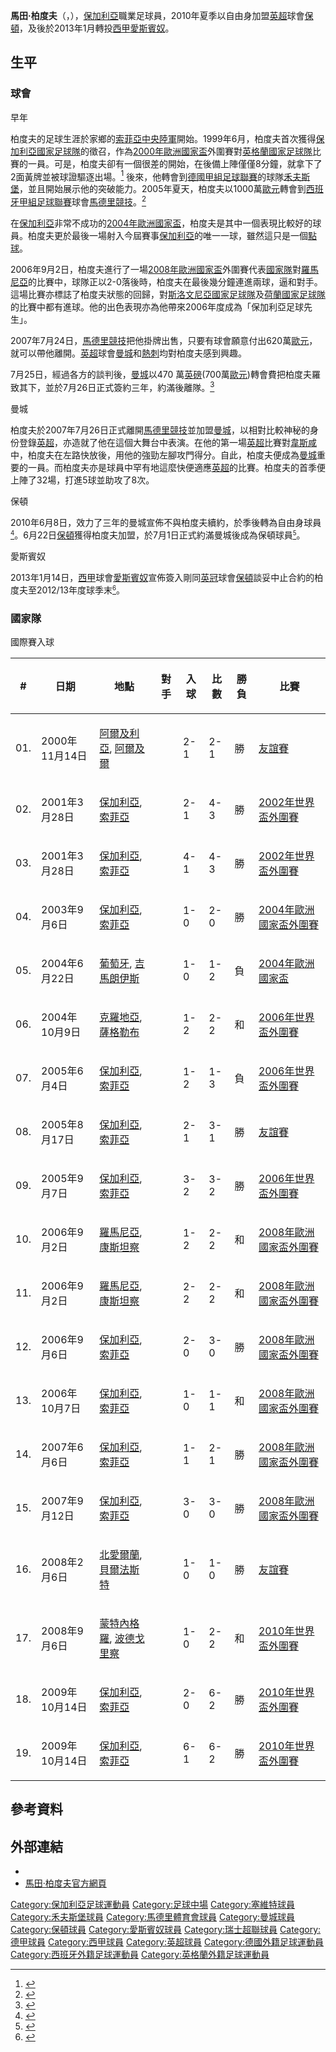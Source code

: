 {{noteTA|G1=uefa|G2=足球|G3=EPL|G4=西甲
|T=zh-hans:马丁·彼得罗夫;zh-hk:馬田·柏度夫;zh-tw:馬丁·彼得羅夫;
|1=zh-hans:马丁·彼得罗夫;zh-hk:馬田·柏度夫;zh-tw:馬丁·彼得羅夫;
|2=zh-hans:彼得罗夫;zh-hk:柏度夫;zh-tw:彼得羅夫;
|3=zh-hans:贝尔巴托夫;zh-hk:貝碧托夫;zh-tw:貝爾巴托夫;
}}
{{Infobox football biography
| name                 = 馬田·柏度夫<br />''Martin Petrov''
| image                = Martin Petrov August 2011.jpg
| fullname             = Martin Petyov Petrov
| height               = 1.80 m<ref>{{cite web | url = http://www.soccerbase.com/players/player.sd?player_id=19741 | title = Martin Petrov | publisher = Soccerbase | accessdate = 17 December 2012 | archive-date = 2019-08-29 | archive-url = https://web.archive.org/web/20190829181157/https://www.soccerbase.com/players/player.sd?player_id=19741 | dead-url = no }}</ref>
| birth_date           = {{Birth date and age|1979|1|15|df=y}}
| cityofbirth         = [[弗拉察|弗拉察]]
| countryofbirth      = [[保加利亞|保加利亞]]
| currentclub          = 
| clubnumber           = 
| position            = [[中場|中場]]
| years1               = 1995–1996 |clubs1 = [[弗拉察博特夫足球俱樂部|弗拉察博特夫]]           |caps1 = 18  |goals1 = 4
| years2               = 1996–1998 |clubs2 = [[索菲亞中央陸軍足球俱樂部|索菲亞中央陸軍]]              |caps2 = 19  |goals2 = 3
| years3               = 1998–2001 |clubs3 = [[塞尔维特足球俱乐部|塞尔维特]]                   |caps3 = 77  |goals3 = 27
| years4               = 2001–2005 |clubs4 = [[沃尔夫斯堡足球俱乐部|沃尔夫斯堡]]                          |caps4 = 116 |goals4 = 28
| years5               = 2005–2007 |clubs5 = [[马德里竞技俱乐部|马德里竞技]]                        |caps5 = 49  |goals5 = 3
| years6               = 2007–2010 |clubs6 = [[曼彻斯特城足球俱乐部|曼城]]   |caps6 = 59  |goals6 = 9 
| years7               = 2010–2013 |clubs7 = [[博尔顿足球俱乐部|博尔顿]] |caps7 = 73  |goals7 = 10
| years8               = 2013      |clubs8 = [[皇家西班牙人體育俱樂部|西班牙人]]                  |caps8 = 8   |goals8 = 0
| years10               = 2013–2014 |clubs10 = [[索菲亞中央陸軍足球俱樂部|索菲亞中央陸軍]]              |caps10 = 17  |goals10 = 3
| totalcaps = 436  | totalgoals = 87
| nationalyears1       = 1999–2013 |nationalteam1 = [[保加利亞國家足球隊|保加利亞]] |nationalcaps1 = 89 |nationalgoals1 = 19
}}

'''馬田·柏度夫'''（{{lang-bg|Мартин Петьов Петров}}，{{bd|1979年|1月15日|||Петров}}），[[保加利亞|保加利亞]]職業足球員，2010年夏季以自由身加盟[[英超|英超]]球會[[博尔顿足球俱乐部|保頓]]，及後於2013年1月轉投[[西甲|西甲]][[皇家愛斯賓奴體育會|愛斯賓奴]]。

== 生平 ==
===球會===
;早年
柏度夫的足球生涯於家鄉的[[索菲亞中央陸軍足球俱樂部|索菲亞中央陸軍]]開始。1999年6月，柏度夫首次獲得[[保加利亞國家足球隊|保加利亞國家足球隊]]的徵召，作為[[2000年歐洲國家盃|2000年歐洲國家盃]]外圍賽對[[英格蘭國家足球隊|英格蘭國家足球隊]]比賽的一員。可是，柏度夫卻有一個很差的開始，在後備上陣僅僅8分鐘，就拿下了2面黃牌並被球證驅逐出場。<ref>{{cite web|url=http://www.telegraph.co.uk/sport/main.jhtml?xml=/sport/2007/10/06/sfnsmi106.xml|title=Martin Petrov revelling in Manchester City role |date=2007年10月6日|work=Daily Telegraph}}</ref> 後來，他轉會到[[德國甲組足球聯賽|德國甲組足球聯賽]]的球隊[[禾夫斯堡足球會|禾夫斯堡]]，並且開始展示他的突破能力。2005年夏天，柏度夫以1000萬[[歐元|歐元]]轉會到[[西班牙甲組足球聯賽|西班牙甲組足球聯賽]]球會[[馬德里競技|馬德里競技]]。<ref>{{cite web|url=http://www.uefa.com/footballeurope/news/kind=2/newsid=318652.html|title=Petrov picked by Atlético|date=2005年7月22日|work=UEFA.com|access-date=2008年7月12日|archive-date=2009年9月29日|archive-url=https://web.archive.org/web/20090929033902/http://www.uefa.com/footballeurope/news/kind=2/newsid=318652.html|dead-url=no}}</ref>

在[[保加利亞國家足球隊|保加利亞]]非常不成功的[[2004年歐洲國家盃|2004年歐洲國家盃]]，柏度夫是其中一個表現比較好的球員。柏度夫更於最後一場射入今屆賽事[[保加利亞國家足球隊|保加利亞]]的唯一一球，雖然這只是一個[[點球|點球]]。

2006年9月2日，柏度夫進行了一場[[2008年歐洲國家盃|2008年歐洲國家盃]]外圍賽代表[[保加利亞國家足球隊|國家隊]]對[[羅馬尼亞國家足球隊|羅馬尼亞]]的比賽中，球隊正以2-0落後時，柏度夫在最後幾分鐘連進兩球，逼和對手。這場比賽亦標誌了柏度夫狀態的回歸，對[[斯洛文尼亞國家足球隊|斯洛文尼亞國家足球隊]]及[[荷蘭國家足球隊|荷蘭國家足球隊]]的比賽中都有進球。他的出色表現亦為他帶來2006年度成為「保加利亞足球先生」。

2007年7月24日，[[馬德里競技|馬德里競技]]把他掛牌出售，只要有球會願意付出620萬[[歐元|歐元]]，就可以帶他離開。[[英格蘭超級足球聯賽|英超]]球會[[曼城足球會|曼城]]和[[熱刺|熱刺]]均對柏度夫感到興趣。

7月25日，經過各方的談判後，[[曼城足球會|曼城]]以470 萬[[英磅|英磅]](700萬[[歐元|歐元]])轉會費把柏度夫羅致其下，並於7月26日正式簽約三年，約滿後離隊。<ref>{{cite web|url=http://news.bbc.co.uk/sport2/hi/football/teams/m/man_city/6917424.stm|date=2007年7月26日|title=Man City swoop for winger Petrov|work=BBC sport|access-date=2008年7月12日|archive-date=2016年1月31日|archive-url=https://web.archive.org/web/20160131200609/http://news.bbc.co.uk/sport2/hi/football/teams/m/man_city/6917424.stm|dead-url=no}}</ref>

;曼城
柏度夫於2007年7月26日正式離開[[馬德里競技|馬德里競技]]並加盟[[曼城|曼城]]，以相對比較神秘的身份登錄[[英超|英超]]，亦造就了他在這個大舞台中表演。在他的第一場[[英超|英超]]比賽對[[韋斯咸|韋斯咸]]中，柏度夫在左路快放後，用他的強勁左腳攻門得分。自此，柏度夫便成為[[曼城|曼城]]重要的一員。而柏度夫亦是球員中罕有地這麼快便適應[[英超|英超]]的比賽。柏度夫的首季便上陣了32場，打進5球並助攻了8次。

;保頓
2010年6月8日，效力了三年的曼城宣佈不與柏度夫續約，於季後轉為自由身球員<small><ref>{{cite news |language=en |url=http://news.bbc.co.uk/sport2/hi/football/teams/m/man_city/8728341.stm |title=Petrov, Sylvinho and Benjani to leave Manchester City |publisher=[[BBC|BBC]] Sport |date=2010-06-08 |accessdate=2010-06-23 |archive-date=2021-01-25 |archive-url=https://web.archive.org/web/20210125022827/http://news.bbc.co.uk/sport2/hi/football/teams/m/man_city/8728341.stm |dead-url=no }}</ref></small>。6月22日[[博尔顿足球俱乐部|保頓]]獲得柏度夫加盟，於7月1日正式約滿曼城後成為保頓球員<small><ref>{{cite news |language=en |url=http://news.bbc.co.uk/sport2/hi/football/teams/b/bolton_wanderers/8754369.stm |title=Bolton sign Martin Petrov from Manchester City |publisher=[[BBC|BBC]] Sport |date=2010-06-22 |accessdate=2010-06-23 |archive-date=2010-07-27 |archive-url=https://web.archive.org/web/20100727222100/http://news.bbc.co.uk/sport2/hi/football/teams/b/bolton_wanderers/8754369.stm |dead-url=no }}</ref></small>。

;愛斯賓奴
2013年1月14日，[[西甲|西甲]]球會[[皇家愛斯賓奴體育會|愛斯賓奴]]宣佈簽入剛同[[英冠|英冠]]球會[[保頓|保頓]]談妥中止合約的柏度夫至2012/13年度球季末<small><ref>{{cite news |language=en |url=http://www.rcdespanyol.cat/ingles/index.php?modulo=detalleNoticia&idnoticia=867&idseccion=7&Amenu=detalleNoticia |title=Petrov signs for Espanyol |publisher=rcdespanyol.cat |date=2013-01-14 |accessdate=2013-01-18 }}{{Dead link|date=2018年6月 |bot=InternetArchiveBot |fix-attempted=no }}</ref></small>。

===國家隊===

;國際賽入球
<!---DO NOT DELETE REPEAT ENTRIES!!! REPEAT ENTRIES REPRESENT Martin Petrov SCORING MULTIPLE GOALS IN A GAME!!!---> 
{| class="wikitable"
! # !! 日期 !! 地點 !! 對手 !! 入球 !! 比數 !! 勝負 !! 比賽
|-
|01.|| 2000年11月14日 || [[阿爾及利亞|阿爾及利亞]], [[阿爾及爾|阿爾及爾]] || {{fb|ALG}} || 2-1 || 2-1 || 勝|| [[友誼賽|友誼賽]]
|-
|02.|| 2001年3月28日 || [[保加利亞|保加利亞]], [[索菲亞|索菲亞]] || {{fb|NIR}} || 2-1 || 4-3 || 勝|| [[2002年世界盃外圍賽|2002年世界盃外圍賽]]
|-
|03.|| 2001年3月28日 || [[保加利亞|保加利亞]], [[索菲亞|索菲亞]] || {{fb|NIR}} || 4-1 || 4-3 || 勝|| [[2002年世界盃外圍賽|2002年世界盃外圍賽]]
|-
|04.|| 2003年9月6日 || [[保加利亞|保加利亞]], [[索菲亞|索菲亞]] || {{fb|EST}} || 1-0 || 2-0 || 勝|| [[2004年歐洲國家盃|2004年歐洲國家盃外圍賽]]
|-
|05.|| 2004年6月22日 || [[葡萄牙|葡萄牙]], [[吉馬朗伊斯|吉馬朗伊斯]] || {{fb|ITA}} || 1-0 || 1-2 || 負|| [[2004年歐洲國家盃|2004年歐洲國家盃]]
|-
|06.|| 2004年10月9日 || [[克羅地亞|克羅地亞]], [[薩格勒布|薩格勒布]] || {{fb|CRO}} || 1-2 || 2-2 || 和|| [[2006年世界盃外圍賽_(歐洲區)|2006年世界盃外圍賽]]
|-
|07.|| 2005年6月4日 || [[保加利亞|保加利亞]], [[索菲亞|索菲亞]] || {{fb|CRO}} || 1-2 || 1-3 || 負|| [[2006年世界盃外圍賽_(歐洲區)|2006年世界盃外圍賽]]
|-
|08.|| 2005年8月17日 || [[保加利亞|保加利亞]], [[索菲亞|索菲亞]] || {{fb|TUR}} || 2-1 || 3-1 || 勝|| [[友誼賽|友誼賽]]
|-
|09.|| 2005年9月7日 || [[保加利亞|保加利亞]], [[索菲亞|索菲亞]] || {{fb|ISL}} || 3-2 || 3-2 || 勝|| [[2006年世界盃外圍賽_(歐洲區)|2006年世界盃外圍賽]]
|-
|10.|| 2006年9月2日 || [[羅馬尼亞|羅馬尼亞]], [[康斯坦察|康斯坦察]] || {{fb|ROU}} || 1-2 || 2-2 || 和|| [[2008年歐洲國家盃外圍賽|2008年歐洲國家盃外圍賽]]
|-
|11.|| 2006年9月2日 || [[羅馬尼亞|羅馬尼亞]], [[康斯坦察|康斯坦察]] || {{fb|ROU}} || 2-2 || 2-2 || 和|| [[2008年歐洲國家盃外圍賽|2008年歐洲國家盃外圍賽]]
|-
|12.|| 2006年9月6日 || [[保加利亞|保加利亞]], [[索菲亞|索菲亞]] || {{fb|SVN}} || 2-0 || 3-0 || 勝|| [[2008年歐洲國家盃外圍賽|2008年歐洲國家盃外圍賽]]
|- 
|13.|| 2006年10月7日 || [[保加利亞|保加利亞]], [[索菲亞|索菲亞]] || {{fb|NED}} || 1-0 || 1-1 || 和|| [[2008年歐洲國家盃外圍賽|2008年歐洲國家盃外圍賽]]
|-
|14.|| 2007年6月6日 || [[保加利亞|保加利亞]], [[索菲亞|索菲亞]] || {{fb|BLR}} || 1-1 || 2-1 || 勝|| [[2008年歐洲國家盃外圍賽|2008年歐洲國家盃外圍賽]]
|-
|15.|| 2007年9月12日 || [[保加利亞|保加利亞]], [[索菲亞|索菲亞]] || {{fb|LUX}} || 3-0 || 3-0 || 勝|| [[2008年歐洲國家盃外圍賽|2008年歐洲國家盃外圍賽]]
|-
|16.|| 2008年2月6日 || [[北愛爾蘭|北愛爾蘭]], [[貝爾法斯特|貝爾法斯特]] || {{fb|NIR}} || 1-0 || 1-0 || 勝|| [[友誼賽|友誼賽]]
|-
|17.|| 2008年9月6日 || [[蒙特內格羅|蒙特內格羅]], [[波德戈里察|波德戈里察]] || {{fb|MNE}} || 1-0 || 2-2 || 和|| [[2010年世界盃外圍賽_(歐洲區)|2010年世界盃外圍賽]]
|-
|18.|| 2009年10月14日 || [[保加利亞|保加利亞]], [[索菲亞|索菲亞]] || {{fb|GEO}} || 2-0 || 6-2 || 勝|| [[2010年世界盃外圍賽_(歐洲區)|2010年世界盃外圍賽]]
|-
|19.|| 2009年10月14日 || [[保加利亞|保加利亞]], [[索菲亞|索菲亞]] || {{fb|GEO}} || 6-1 || 6-2 || 勝|| [[2010年世界盃外圍賽_(歐洲區)|2010年世界盃外圍賽]]
|}

== 參考資料 ==
{{reflist}}

== 外部連結 ==
{{commonscat|Martin Petrov}}
* {{soccerbase|id=19741|name=Martin Petrov}}
* [http://www.martinpetrov.co.uk 馬田·柏度夫官方網頁]{{dead link|date=2018年2月 |bot=InternetArchiveBot |fix-attempted=yes }}

{{start box}}
{{s-awards}}
{{succession box|
before=[[迪米塔爾·貝爾巴托夫|貝爾巴托夫]]|
title=[[保加利亞足球先生|保加利亞足球先生]]|
years=2006年|
after=[[迪米塔爾·貝爾巴托夫|貝爾巴托夫]]}}
{{end box}}

{{DEFAULTSORT:Petrov, Martin}}
[[Category:保加利亞足球運動員|Category:保加利亞足球運動員]]
[[Category:足球中場|Category:足球中場]]
[[Category:塞維特球員|Category:塞維特球員]]
[[Category:禾夫斯堡球員|Category:禾夫斯堡球員]]
[[Category:馬德里體育會球員|Category:馬德里體育會球員]]
[[Category:曼城球員|Category:曼城球員]]
[[Category:保頓球員|Category:保頓球員]]
[[Category:愛斯賓奴球員|Category:愛斯賓奴球員]]
[[Category:瑞士超聯球員|Category:瑞士超聯球員]]
[[Category:德甲球員|Category:德甲球員]]
[[Category:西甲球員|Category:西甲球員]]
[[Category:英超球員|Category:英超球員]]
[[Category:德國外籍足球運動員|Category:德國外籍足球運動員]]
[[Category:西班牙外籍足球運動員|Category:西班牙外籍足球運動員]]
[[Category:英格蘭外籍足球運動員|Category:英格蘭外籍足球運動員]]
